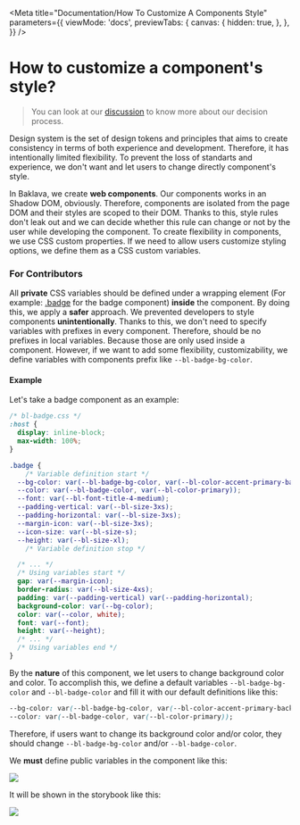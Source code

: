 
<Meta
  title="Documentation/How To Customize A Components Style"
  parameters={{
    viewMode: 'docs',
    previewTabs: {
      canvas: {
        hidden: true,
      },
    },
  }}
/>

# How to customize a component's style?
> You can look at our [discussion](https://github.com/Trendyol/baklava/discussions/164) to know more about our decision process.

Design system is the set of design tokens and principles that aims to create consistency in terms of both experience and development.
Therefore, it has intentionally limited flexibility. To prevent the loss of standarts and experience, we don't want and let users to change directly component's style.

In Baklava, we create __web components__. Our components works in an Shadow DOM, obviously. Therefore, components are isolated from the page DOM and their styles are scoped to their DOM. Thanks to this, style rules don't leak out and we can decide whether this rule can change or not by the user while developing the component.
To create flexibility in components, we use CSS custom properties. If we need to allow users customize styling options, we define them as a CSS custom variables.

### For Contributors

All __private__ CSS variables should be defined under a wrapping element (For example: [.badge](https://github.com/Trendyol/baklava/blob/4ea8f5aca610a97c73898c8d13173da079a2c776/src/components/badge/bl-badge.css#L6)
for the badge component) __inside__ the component.
By doing this, we apply a __safer__ approach. We prevented developers to style components __unintentionally__. Thanks to this, we don't need to specify variables
with prefixes in every component. Therefore, should be no prefixes in local variables. Because those are only used inside a component.
However, if we want to add some flexibility, customizability, we define variables with components prefix like `--bl-badge-bg-color`.

#### Example
Let's take a badge component as an example:
```css
/* bl-badge.css */
:host {
  display: inline-block;
  max-width: 100%;
}

.badge {
    /* Variable definition start */
  --bg-color: var(--bl-badge-bg-color, var(--bl-color-accent-primary-background));
  --color: var(--bl-badge-color, var(--bl-color-primary));
  --font: var(--bl-font-title-4-medium);
  --padding-vertical: var(--bl-size-3xs);
  --padding-horizontal: var(--bl-size-3xs);
  --margin-icon: var(--bl-size-3xs);
  --icon-size: var(--bl-size-s);
  --height: var(--bl-size-xl);
    /* Variable definition stop */

  /* ... */
  /* Using variables start */
  gap: var(--margin-icon);
  border-radius: var(--bl-size-4xs);
  padding: var(--padding-vertical) var(--padding-horizontal);
  background-color: var(--bg-color);
  color: var(--color, white);
  font: var(--font);
  height: var(--height);
  /* ... */
  /* Using variables end */
}
```
By the __nature__ of this component, we let users to change background color and color. To accomplish this,
we define a default variables `--bl-badge-bg-color` and `--bl-badge-color` and fill it with our default definitions like this:

```css
--bg-color: var(--bl-badge-bg-color, var(--bl-color-accent-primary-background));
--color: var(--bl-badge-color, var(--bl-color-primary));
```
Therefore, if users want to change its background color and/or color, they should change `--bl-badge-bg-color` and/or `--bl-badge-color`.

We __must__ define public variables in the component like this:

<img src={cssCustomPropertiesComponentImage} />

It will be shown in the storybook like this:

<img src={cssCustomPropertiesStorybookImage} />
